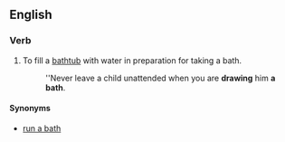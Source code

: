 ==English==

===Verb===
{{infl|en|verb|head=to [[draw]] a [[bath]]}}

# To fill a [[bathtub]] with water in preparation for taking a bath.
#: ''Never leave a child unattended when you are '''drawing''' him '''a bath'''.

====Synonyms====
* [[run a bath]]